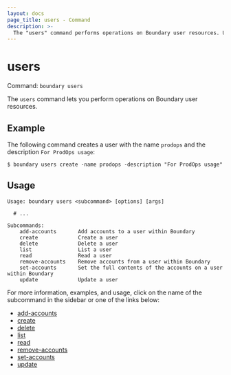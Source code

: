 ```yaml
---
layout: docs
page_title: users - Command
description: >-
  The "users" command performs operations on Boundary user resources. Users represent an individual or entity for the purposes of access control.
---
```


# users

Command: `boundary users`

The `users` command lets you perform operations on Boundary user resources.

## Example

The following command creates a user with the name `prodops` and the description `For ProdOps usage`:

```shell-session
$ boundary users create -name prodops -description "For ProdOps usage"
```

## Usage

<CodeBlockConfig hideClipboard>

```shell-session
Usage: boundary users <subcommand> [options] [args]

  # ...

Subcommands:
    add-accounts       Add accounts to a user within Boundary
    create             Create a user
    delete             Delete a user
    list               List a user
    read               Read a user
    remove-accounts    Remove accounts from a user within Boundary
    set-accounts       Set the full contents of the accounts on a user within Boundary
    update             Update a user
```

</CodeBlockConfig>

For more information, examples, and usage, click on the name
of the subcommand in the sidebar or one of the links below:

- [add-accounts](/boundary/docs/commands/users/add-accounts)
- [create](/boundary/docs/commands/users/create)
- [delete](/boundary/docs/commands/users/delete)
- [list](/boundary/docs/commands/users/list)
- [read](/boundary/docs/commands/users/read)
- [remove-accounts](/boundary/docs/commands/users/remove-accounts)
- [set-accounts](/boundary/docs/commands/users/set-accounts)
- [update](/boundary/docs/commands/users/update)
